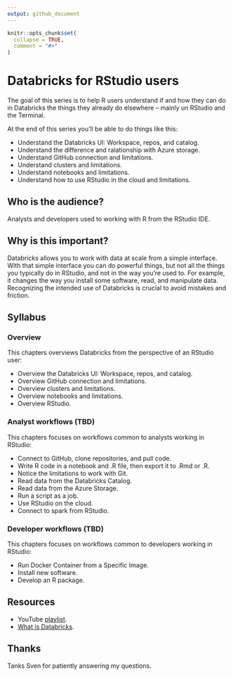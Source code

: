 ```yaml
---
output: github_document
---
```


```r
knitr::opts_chunk$set(
  collapse = TRUE,
  comment = "#>"
)
```

# Databricks for RStudio users

The goal of this series is to help R users understand if and how they can do in
Databricks the things they already do elsewhere -- mainly un RStudio and the
Terminal.

At the end of this series you'll be able to do things like this:

* Understand the Databricks UI: Workspace, repos, and catalog.
* Understand the difference and ralationship with Azure storage.
* Understand GitHub connection and limitations.
* Understand clusters and limitations.
* Understand notebooks and limitations.
* Understand how to use RStudio in the cloud and limitations.

## Who is the audience?

Analysts and developers used to working with R from the RStudio IDE.

## Why is this important?

Databricks allows you to work with data at scale from a simple interface. With
that simple interface you can do powerful things, but not all the things you
typically do in RStudio, and not in the way you're used to. For example, it
changes the way you install some software, read, and manipulate data.
Recognizing the intended use of Databricks is crucial to avoid mistakes and
friction.

## Syllabus

### Overview

This chapters overviews Databricks from the perspective of an RStudio user:

* Overview the Databricks UI: Workspace, repos, and catalog.
* Overview GitHub connection and limitations.
* Overview clusters and limitations.
* Overview notebooks and limitations.
* Overview RStudio.

### Analyst workflows (TBD)

This chapters focuses on workflows common to analysts working in RStudio:

* Connect to GitHub, clone repositories, and pull code.
* Write R code in a notebook and .R file, then export it to .Rmd or .R.
* Notice the limitations to work with Git.
* Read data from the Databricks Catalog.
* Read data from the Azure Storage.
* Run a script as a job.
* Use RStudio on the cloud.
* Connect to spark from RStudio.

### Developer workflows (TBD)

This chapters focuses on workflows common to developers working in RStudio:

* Run Docker Container from a Specific Image.
* Install new software.
* Develop an R package.

## Resources

* YouTube [playlist](https://bit.ly/ds-incubator-videos).
* [What is Databricks](https://docs.databricks.com/en/introduction/index.html).

## Thanks

Tanks Sven for patiently answering my questions.
